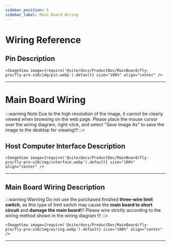 ```yaml
---
sidebar_position: 5
sidebar_label: Main Board Wiring
---
```




# Wiring Reference
## Pin Description
    <ImageView image={require('@site/docs/ProductDoc/MainBoard/fly-pro/fly-pro-x10/img/pin.webp').default} size="100%" align="center" />
---

# Main Board Wiring

:::warning Note
  Due to the high resolution of the image, it cannot be clearly viewed when browsing on the web page. Please place the mouse cursor over the wiring diagram, right-click, and select "Save Image As" to save the image to the desktop for viewing!!!
::>



## Host Computer Interface Description
    <ImageView image={require('@site/docs/ProductDoc/MainBoard/fly-pro/fly-pro-x10/img/interface.webp').default} size="100%" align="center" />
---

## Main Board Wiring Description

:::warning Warning
  Do not use the purchased finished **three-wire limit switch**, as this type of limit switch may cause the **main board to short circuit** and **damage the main board**!!! Please wire strictly according to the wiring method shown in the wiring diagram !!!
::>

    <ImageView image={require('@site/docs/ProductDoc/MainBoard/fly-pro/fly-pro-x10/img/wiring.webp').default} size="100%" align="center" />
---
